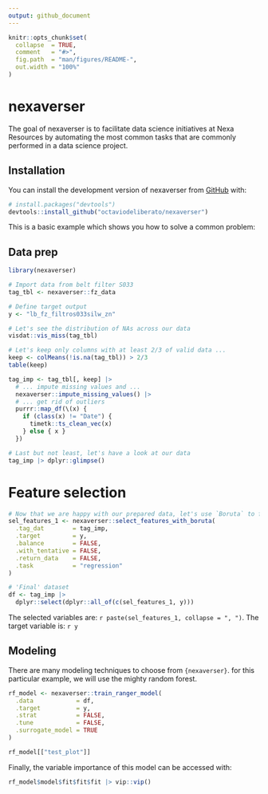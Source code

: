 ```yaml
---
output: github_document
---
```



```r
knitr::opts_chunk$set(
  collapse  = TRUE,
  comment   = "#>",
  fig.path  = "man/figures/README-",
  out.width = "100%"
)
```

# nexaverser

<!-- badges: start -->
<!-- badges: end -->

The goal of nexaverser is to facilitate data science initiatives at Nexa Resources by automating the most common tasks that are commonly performed in a data science project.

## Installation

You can install the development version of nexaverser from [GitHub](https://github.com/) with:

``` r
# install.packages("devtools")
devtools::install_github("octaviodeliberato/nexaverser")
```

This is a basic example which shows you how to solve a common problem:

## Data prep

```r
library(nexaverser)

# Import data from belt filter S033
tag_tbl <- nexaverser::fz_data

# Define target output
y <- "lb_fz_filtros033silw_zn"

# Let's see the distribution of NAs across our data
visdat::vis_miss(tag_tbl)

# Let's keep only columns with at least 2/3 of valid data ...
keep <- colMeans(!is.na(tag_tbl)) > 2/3
table(keep)

tag_imp <- tag_tbl[, keep] |>
  # ... impute missing values and ...
  nexaverser::impute_missing_values() |>
  # ... get rid of outliers
  purrr::map_df(\(x) {
    if (class(x) != "Date") {
      timetk::ts_clean_vec(x)
    } else { x }
  })

# Last but not least, let's have a look at our data
tag_imp |> dplyr::glimpse()
```

# Feature selection

```r
# Now that we are happy with our prepared data, let's use `Boruta` to find the most important predictors to our model
sel_features_1 <- nexaverser::select_features_with_boruta(
  .tag_dat        = tag_imp,
  .target         = y,
  .balance        = FALSE,
  .with_tentative = FALSE,
  .return_data    = FALSE,
  .task           = "regression"
)

# 'Final' dataset
df <- tag_imp |>
  dplyr::select(dplyr::all_of(c(sel_features_1, y)))
```

The selected variables are: `r paste(sel_features_1, collapse = ", ")`. The target variable is: `r y`

## Modeling

There are many modeling techniques to choose from `{nexaverser}`. for this particular example, we will use the mighty random forest.

```r
rf_model <- nexaverser::train_ranger_model(
  .data            = df,
  .target          = y,
  .strat           = FALSE,
  .tune            = FALSE,
  .surrogate_model = TRUE
)

rf_model[["test_plot"]]
```

Finally, the variable importance of this model can be accessed with:

```r
rf_model$model$fit$fit$fit |> vip::vip()
```

